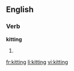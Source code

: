 ==English==

===Verb===
'''kitting'''

# {{present participle of|[[kit]]}}

[[fr:kitting]]
[[li:kitting]]
[[vi:kitting]]